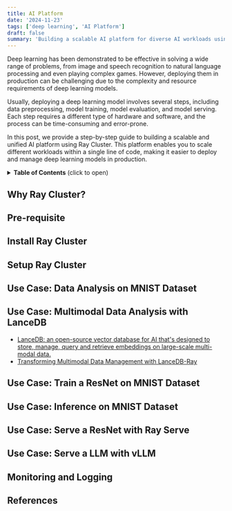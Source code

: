 ```yaml
---
title: AI Platform
date: '2024-11-23'
tags: ['deep learning', 'AI Platform']
draft: false
summary: 'Building a scalable AI platform for diverse AI workloads using Ray Cluster'
---
```

Deep learning has been demonstrated to be effective in solving a wide range of problems, from image and speech recognition to natural language processing and even playing complex games. However, deploying them in production can be challenging due to the complexity and resource requirements of deep learning models.

Usually, deploying a deep learning model involves several steps, including data preprocessing, model training, model evaluation, and model serving. Each step requires a different type of hardware and software, and the process can be time-consuming and error-prone.

In this post, we provide a step-by-step guide to building a scalable and unified AI platform using Ray Cluster. This platform enables you to scale different workloads within a single line of code, making it easier to deploy and manage deep learning models in production.

<details>
<summary><b>Table of Contents</b> (click to open)</summary>

- [Why Ray Cluster?](#why-ray-cluster)
- [Pre-requisite](#pre-requisite)
- [Install Ray Cluster](#install-ray-cluster)
- [Setup Ray Cluster](#setup-ray-cluster)
- [Use Case: Data Analysis on MNIST Dataset](#use-case-data-analysis-on-mnist-dataset)
- [Use Case: Multimodal Data Analysis with LanceDB](#use-case-multimodal-data-analysis-with-lancedb)
- [Use Case: Train a ResNet on MNIST Dataset](#use-case-train-a-resnet-on-mnist-dataset)
- [Use Case: Inference on MNIST Dataset](#use-case-inference-on-mnist-dataset)
- [Use Case: Serve a ResNet with Ray Serve](#use-case-serve-a-resnet-with-ray-serve)
- [Use Case: Serve a LLM with vLLM](#use-case-serve-a-llm-with-vllm)
- [Monitoring and Logging](#monitoring-and-logging)
- [References](#references)

</details>

## Why Ray Cluster?

## Pre-requisite

## Install Ray Cluster

## Setup Ray Cluster

## Use Case: Data Analysis on MNIST Dataset

## Use Case: Multimodal Data Analysis with LanceDB
- [LanceDB: an open-source vector database for AI that's designed to store, manage, query and retrieve embeddings on large-scale multi-modal data. ](https://lancedb.github.io/lancedb/)
- [Transforming Multimodal Data Management with LanceDB-Ray](https://www.youtube.com/watch?v=xmTFEzAh8ho)

## Use Case: Train a ResNet on MNIST Dataset

## Use Case: Inference on MNIST Dataset

## Use Case: Serve a ResNet with Ray Serve

## Use Case: Serve a LLM with vLLM

## Monitoring and Logging

## References
